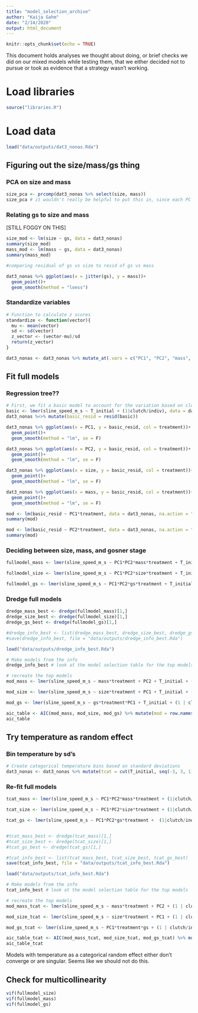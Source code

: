 ```yaml
---
title: "model_selection_archive"
author: "Kaija Gahm"
date: "2/14/2020"
output: html_document
---
```


```r
knitr::opts_chunk$set(echo = TRUE)
```

This document holds analyses we thought about doing, or brief checks we did on our mixed models while testing them, that we either decided not to pursue or took as evidence that a strategy wasn't working.

# Load libraries
```r
source("libraries.R")
```

# Load data
```r
load("data/outputs/dat3_nonas.Rda")
```

## Figuring out the size/mass/gs thing
### PCA on size and mass
```r
size_pca <- prcomp(dat3_nonas %>% select(size, mass))
size_pca # it wouldn't really be helpful to put this in, since each PC is basically just one of these variables. Hmm..
```

### Relating gs to size and mass
[STILL FOGGY ON THIS]
```r
size_mod <- lm(size ~ gs, data = dat3_nonas)
summary(size_mod)
mass_mod <- lm(mass ~ gs, data = dat3_nonas)
summary(mass_mod)

#comparing residual of gs vs size to resid of gs vs mass

dat3_nonas %>% ggplot(aes(x = jitter(gs), y = mass))+
  geom_point()+
  geom_smooth(method = "loess")
```

### Standardize variables
```r
# Function to calculate z scores
standardize <- function(vector){
  mu <- mean(vector)
  sd <- sd(vector)
  z_vector <- (vector-mu)/sd
  return(z_vector)
}

dat3_nonas <- dat3_nonas %>% mutate_at(.vars = c("PC1", "PC2", "mass", "size", "gs", "T_initial"), standardize)
```

## Fit full models
### Regression tree??
```r
# First, we fit a basic model to account for the variation based on clutch/individual random effects, and based on the water temperature during the experiment.
basic <- lmer(sline_speed_m_s ~ T_initial + (1|clutch/indiv), data = dat3_nonas, na.action = "na.fail")
dat3_nonas %<>% mutate(basic_resid = resid(basic))

dat3_nonas %>% ggplot(aes(x = PC1, y = basic_resid, col = treatment))+
  geom_point()+
  geom_smooth(method = "lm", se = F)

dat3_nonas %>% ggplot(aes(x = PC2, y = basic_resid, col = treatment))+
  geom_point()+
  geom_smooth(method = "lm", se = F)

dat3_nonas %>% ggplot(aes(x = size, y = basic_resid, col = treatment))+
  geom_point()+
  geom_smooth(method = "lm", se = F)

dat3_nonas %>% ggplot(aes(x = mass, y = basic_resid, col = treatment))+
  geom_point()+
  geom_smooth(method = "lm", se = F)

mod <- lm(basic_resid ~ PC1*treatment, data = dat3_nonas, na.action = "na.fail")
summary(mod)

mod <- lm(basic_resid ~ PC2*treatment, data = dat3_nonas, na.action = "na.fail")
summary(mod)
```

### Deciding between size, mass, and gosner stage
```r

fullmodel_mass <- lmer(sline_speed_m_s ~ PC1*PC2*mass*treatment + T_initial + (1|clutch/indiv), data = dat3_nonas, na.action = "na.fail", REML = FALSE) 

fullmodel_size <- lmer(sline_speed_m_s ~ PC1*PC2*size*treatment + T_initial + (1|clutch/indiv), data = dat3_nonas, na.action = "na.fail", REML = FALSE)

fullmodel_gs <- lmer(sline_speed_m_s ~ PC1*PC2*gs*treatment + T_initial + (1|clutch/indiv), data = dat3_nonas, na.action = "na.fail", REML = FALSE) # SINGULAR
```

### Dredge full models
```r
dredge_mass_best <- dredge(fullmodel_mass)[1,]
dredge_size_best <- dredge(fullmodel_size)[1,]
dredge_gs_best <- dredge(fullmodel_gs)[1,]

#dredge_info_best <- list(dredge_mass_best, dredge_size_best, dredge_gs_best)
#save(dredge_info_best, file = "data/outputs/dredge_info_best.Rda")

load("data/outputs/dredge_info_best.Rda")

# Make models from the info
dredge_info_best # look at the model selection table for the top models

# recreate the top models
mod_mass <- lmer(sline_speed_m_s ~ mass*treatment + PC2 + T_initial + (1 | clutch/indiv), data = dat3_nonas)

mod_size <- lmer(sline_speed_m_s ~ size*treatment + PC1 + T_initial + (1 | clutch/indiv), data = dat3_nonas)

mod_gs <- lmer(sline_speed_m_s ~ gs*treatment*PC1 + T_initial + (1 | clutch/indiv), data = dat3_nonas)

aic_table <- AIC(mod_mass, mod_size, mod_gs) %>% mutate(mod = row.names(.)) %>% arrange(AIC)
aic_table
```

## Try temperature as random effect
### Bin temperature by sd's
```r
# Create categorical temperature bins based on standard deviations
dat3_nonas <- dat3_nonas %>% mutate(tcat = cut(T_initial, seq(-3, 3, 1), right = FALSE, labels = c(1:6)))
```

### Re-fit full models
```r
tcat_mass <- lmer(sline_speed_m_s ~ PC1*PC2*mass*treatment + (1|clutch/indiv) + (1|tcat), data = dat3_nonas, na.action = "na.fail", REML = FALSE) # FAILED TO CONVERGE

tcat_size <- lmer(sline_speed_m_s ~ PC1*PC2*size*treatment + (1|clutch/indiv) + (1|tcat), data = dat3_nonas, na.action = "na.fail", REML = FALSE)

tcat_gs <- lmer(sline_speed_m_s ~ PC1*PC2*gs*treatment +  (1|clutch/indiv) + (1|tcat), data = dat3_nonas, na.action = "na.fail", REML = FALSE) # SINGULAR


#tcat_mass_best <- dredge(tcat_mass)[1,]
#tcat_size_best <- dredge(tcat_size)[1,]
#tcat_gs_best <- dredge(tcat_gs)[1,]

#tcat_info_best <- list(tcat_mass_best, tcat_size_best, tcat_gs_best)
save(tcat_info_best, file = "data/outputs/tcat_info_best.Rda")

load("data/outputs/tcat_info_best.Rda")

# Make models from the info
tcat_info_best # look at the model selection table for the top models

# recreate the top models
mod_mass_tcat <- lmer(sline_speed_m_s ~ mass*treatment + PC2 + (1 | clutch/indiv) + (1 | tcat), data = dat3_nonas) # failed to converge

mod_size_tcat <- lmer(sline_speed_m_s ~ size*treatment + PC1 + (1 | clutch/indiv) + (1 | tcat), data = dat3_nonas) # is singular

mod_gs_tcat <- lmer(sline_speed_m_s ~ PC1*treatment*gs + (1 | clutch/indiv) + (1 | tcat), data = dat3_nonas) # is singular

aic_table_tcat <- AIC(mod_mass_tcat, mod_size_tcat, mod_gs_tcat) %>% mutate(mod = row.names(.)) %>% arrange(AIC)
aic_table_tcat
```
Models with temperature as a categorical random effect either don't converge or are singular. Seems like we should not do this.

## Check for multicollinearity
```r
vif(fullmodel_size)
vif(fullmodel_mass)
vif(fullmodel_gs)
```


